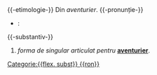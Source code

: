 =={{limba|ron}}==
{{-etimologie-}}
Din ''aventurier''.
{{-pronunție-}}
* {{AFI}}: {{AFI|/a.ven.tu.riˈe.rul/}}
{{-substantiv-}}
#''forma de singular articulat pentru'' '''[[aventurier]]'''.
[[Categorie:{{flex. subst}} {{ron}}]]
